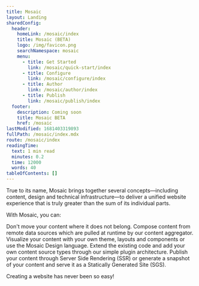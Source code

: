 ```yaml
---
title: Mosaic
layout: Landing
sharedConfig:
  header:
    homeLink: /mosaic/index
    title: Mosaic (BETA)
    logo: /img/favicon.png
    searchNamespace: mosaic
    menu:
      - title: Get Started
        link: /mosaic/quick-start/index
      - title: Configure
        link: /mosaic/configure/index
      - title: Author
        link: /mosaic/author/index
      - title: Publish
        link: /mosaic/publish/index
  footer:
    description: Coming soon
    title: Mosaic BETA
    href: /mosaic
lastModified: 1681403319893
fullPath: /mosaic/index.mdx
route: /mosaic/index
readingTime:
  text: 1 min read
  minutes: 0.2
  time: 12000
  words: 40
tableOfContents: []
---
```


<Hero
  description="Build powerful documentation sites using our NEW scalable solution, watch this space for more developments"
  eyebrow="Mosaic is currently in BETA"
  image="/img/hero.png"
  title="Mosaic"
  variant="fullWidth"
/>

True to its name, Mosaic brings together several concepts—including content, design and technical infrastructure—to deliver a unified website experience that is truly greater than the sum of its individual parts.

With Mosaic, you can:

<Cards>
  <Card step="01" title="Content Aggregator">
    Don't move your content where it does not belong. Compose content from remote data sources which
    are pulled at runtime by our content aggregator.
  </Card>
  <Card step="02" title="Fully Customisable">
    Visualize your content with your own theme, layouts and components or use the Mosaic Design
    language.
  </Card>
  <Card step="03" title="Easily Extended">
    Extend the existing code and add your own content source types through our simple plugin
    architecture.
  </Card>
  <Card step="04" title="Hybrid Deployment">
    Publish your content through Server Side Rendering (SSR) or generate a snapshot of your content
    and serve it as a Statically Generated Site (SGS).
  </Card>
</Cards>

Creating a website has never been so easy!
